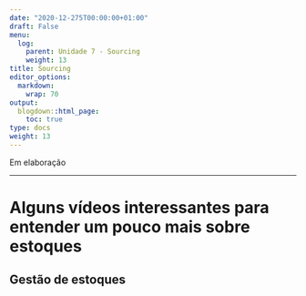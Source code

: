 ---
date: "2020-12-275T00:00:00+01:00"
draft: False
menu:
  log:
    parent: Unidade 7 - Sourcing
    weight: 13
title: Sourcing
editor_options: 
  markdown: 
    wrap: 70
output: 
  blogdown::html_page:
    toc: true
type: docs
weight: 13
---

Em elaboração

<hr>

# Alguns vídeos interessantes para entender um pouco mais sobre estoques

## Gestão de estoques





